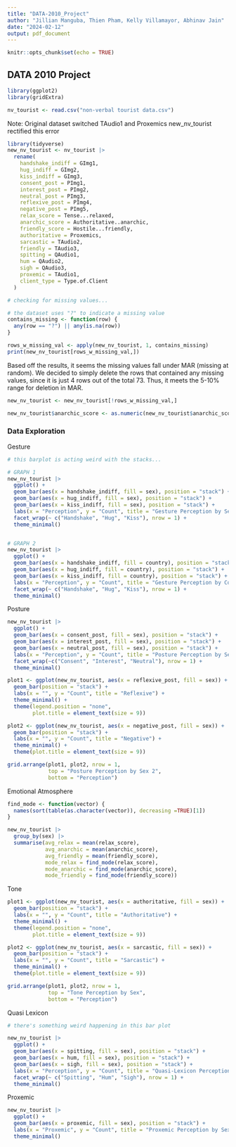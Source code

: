 ```yaml
---
title: "DATA-2010_Project"
author: "Jillian Manguba, Thien Pham, Kelly Villamayor, Abhinav Jain"
date: "2024-02-12"
output: pdf_document
---
```


```r
knitr::opts_chunk$set(echo = TRUE)
```

## DATA 2010 Project

```r

library(ggplot2)
library(gridExtra)

```

```r
nv_tourist <- read.csv("non-verbal tourist data.csv")
```

Note: Original dataset switched TAudio1 and Proxemics new_nv_tourist rectified this error

```r

library(tidyverse)
new_nv_tourist <- nv_tourist |>
  rename(
    handshake_indiff = GImg1,
    hug_indiff = GImg2,
    kiss_indiff = GImg3,
    consent_post = PImg1,
    interest_post = PImg2,
    neutral_post = PImg3,
    reflexive_post = PImg4,
    negative_post = PImg5,
    relax_score = Tense...relaxed,
    anarchic_score = Authoritative..anarchic,
    friendly_score = Hostile...friendly,
    authoritative = Proxemics,
    sarcastic = TAudio2,
    friendly = TAudio3,
    spitting = QAudio1,
    hum = QAudio2,
    sigh = QAudio3,
    proxemic = TAudio1,
    client_type = Type.of.Client
  ) 

```

```r

# checking for missing values...

# the dataset uses "?" to indicate a missing value
contains_missing <- function(row) {
  any(row == "?") || any(is.na(row))
}

rows_w_missing_val <- apply(new_nv_tourist, 1, contains_missing)
print(new_nv_tourist[rows_w_missing_val,])

```

Based off the results, it seems the missing values fall under MAR (missing at random). We decided to simply delete the rows that contained any missing values, since it is just 4 rows out of the total 73. Thus, it meets the 5-10% range for deletion in MAR.

```r

new_nv_tourist <- new_nv_tourist[!rows_w_missing_val,]

```

```r

new_nv_tourist$anarchic_score <- as.numeric(new_nv_tourist$anarchic_score)

```

### Data Exploration

Gesture

```r

# this barplot is acting weird with the stacks...

# GRAPH 1
new_nv_tourist |>
  ggplot() +
  geom_bar(aes(x = handshake_indiff, fill = sex), position = "stack") +
  geom_bar(aes(x = hug_indiff, fill = sex), position = "stack") +
  geom_bar(aes(x = kiss_indiff, fill = sex), position = "stack") +
  labs(x = "Perception", y = "Count", title = "Gesture Perception by Sex") +
  facet_wrap(~ c("Handshake", "Hug", "Kiss"), nrow = 1) +
  theme_minimal()


# GRAPH 2
new_nv_tourist |>
  ggplot() +
  geom_bar(aes(x = handshake_indiff, fill = country), position = "stack") +
  geom_bar(aes(x = hug_indiff, fill = country), position = "stack") +
  geom_bar(aes(x = kiss_indiff, fill = country), position = "stack") +
  labs(x = "Perception", y = "Count", title = "Gesture Perception by Country") +
  facet_wrap(~ c("Handshake", "Hug", "Kiss"), nrow = 1) +
  theme_minimal()

```

Posture

```r

new_nv_tourist |>
  ggplot() +
  geom_bar(aes(x = consent_post, fill = sex), position = "stack") +
  geom_bar(aes(x = interest_post, fill = sex), position = "stack") +
  geom_bar(aes(x = neutral_post, fill = sex), position = "stack") +
  labs(x = "Perception", y = "Count", title = "Posture Perception by Sex") +
  facet_wrap(~c("Consent", "Interest", "Neutral"), nrow = 1) +
  theme_minimal()

plot1 <- ggplot(new_nv_tourist, aes(x = reflexive_post, fill = sex)) +
  geom_bar(position = "stack") +
  labs(x = "", y = "Count", title = "Reflexive") +
  theme_minimal() +
  theme(legend.position = "none",
        plot.title = element_text(size = 9)) 

plot2 <- ggplot(new_nv_tourist, aes(x = negative_post, fill = sex)) +
  geom_bar(position = "stack") +
  labs(x = "", y = "Count", title = "Negative") +
  theme_minimal() + 
  theme(plot.title = element_text(size = 9))

grid.arrange(plot1, plot2, nrow = 1, 
             top = "Posture Perception by Sex 2", 
             bottom = "Perception")

```

Emotional Atmosphere

```r

find_mode <- function(vector) {
  names(sort(table(as.character(vector)), decreasing =TRUE)[1])
}

new_nv_tourist |>
  group_by(sex) |>
  summarise(avg_relax = mean(relax_score),
            avg_anarchic = mean(anarchic_score),
            avg_friendly = mean(friendly_score),
            mode_relax = find_mode(relax_score),
            mode_anarchic = find_mode(anarchic_score),
            mode_friendly = find_mode(friendly_score))
```

Tone

```r

plot1 <- ggplot(new_nv_tourist, aes(x = authoritative, fill = sex)) +
  geom_bar(position = "stack") +
  labs(x = "", y = "Count", title = "Authoritative") +
  theme_minimal() +
  theme(legend.position = "none",
        plot.title = element_text(size = 9)) 

plot2 <- ggplot(new_nv_tourist, aes(x = sarcastic, fill = sex)) +
  geom_bar(position = "stack") +
  labs(x = "", y = "Count", title = "Sarcastic") +
  theme_minimal() +
  theme(plot.title = element_text(size = 9))

grid.arrange(plot1, plot2, nrow = 1, 
             top = "Tone Perception by Sex", 
             bottom = "Perception")

```

Quasi Lexicon

```r

# there's something weird happening in this bar plot

new_nv_tourist |>
  ggplot() +
  geom_bar(aes(x = spitting, fill = sex), position = "stack") +
  geom_bar(aes(x = hum, fill = sex), position = "stack") +
  geom_bar(aes(x = sigh, fill = sex), position = "stack") +
  labs(x = "Perception", y = "Count", title = "Quasi-Lexicon Perception by Sex") +
  facet_wrap(~ c("Spitting", "Hum", "Sigh"), nrow = 1) +
  theme_minimal()

```

Proxemic

```r

new_nv_tourist |>
  ggplot() +
  geom_bar(aes(x = proxemic, fill = sex), position = "stack") +
  labs(x = "Proxemic", y = "Count", title = "Proxemic Perception by Sex") +
  theme_minimal()

```
